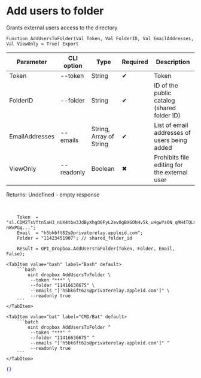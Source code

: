 ﻿---
sidebar_position: 4
---


# Add users to folder
 Grants external users access to the directory



`Function AddUsersToFolder(Val Token, Val FolderID, Val EmailAddresses, Val ViewOnly = True) Export`

  | Parameter | CLI option | Type | Required | Description |
  |-|-|-|-|-|
  | Token | --token | String | &#x2714; | Token |
  | FolderID | --folder | String | &#x2714; | ID of the public catalog (shared folder ID) |
  | EmailAddresses | --emails | String, Array of String | &#x2714; | List of email addresses of users being added |
  | ViewOnly | --readonly | Boolean | &#x2716; | Prohibits file editing for the external user |

  
  Returns:  Undefined - empty response

<br/>




```bsl title="1C:Enterprise/OneScript code example"
    Token  = "sl.CDM2TsVftn5aH3_nUX4tbw3JdByXhgO0FyL2ev0gBXGOhHv5k_uHgwYs0N_qMH4TQLm-nWvPGq...";
    Email  = "h5bk6ft62s@privaterelay.appleid.com";
    Folder = "11423451907"; // shared_folder_id

    Result = OPI_Dropbox.AddUsersToFolder(Token, Folder, Email, False);
```
 

 <Tabs>
  
    <TabItem value="bash" label="Bash" default>
        ```bash
            oint dropbox AddUsersToFolder \
             --token "***" \
             --folder "11416636675" \
             --emails "['h5bk6ft62s@privaterelay.appleid.com']" \
             --readonly true
        ```
    </TabItem>
  
    <TabItem value="bat" label="CMD/Bat" default>
        ```batch
            oint dropbox AddUsersToFolder ^
             --token "***" ^
             --folder "11416636675" ^
             --emails "['h5bk6ft62s@privaterelay.appleid.com']" ^
             --readonly true
        ```
    </TabItem>
</Tabs>


```json title="Result"
{}
```

